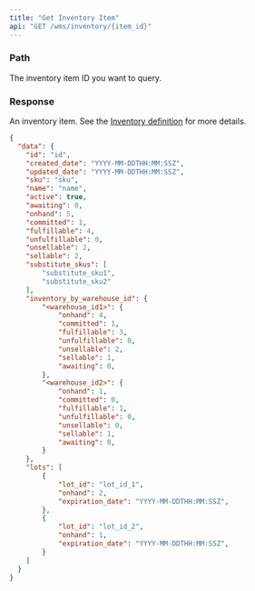 ```yaml
---
title: "Get Inventory Item"
api: "GET /wms/inventory/{item_id}"
---
```


<Snippet file="headers.mdx" />

### Path

<ParamField path="item_id" type="string" required>
  The inventory item ID you want to query.
</ParamField>

### Response

<ResponseField name="data" type="object">

An inventory item. See the [Inventory definition](/wms-api/inventory/info) for more details.

<Snippet file="inventory.mdx" />

</ResponseField>

<ResponseExample>

```json Response
{
  "data": {
    "id": "id",
    "created_date": "YYYY-MM-DDTHH:MM:SSZ",
    "updated_date": "YYYY-MM-DDTHH:MM:SSZ",
    "sku": "sku",
    "name": "name",
    "active": true,
    "awaiting": 0,
    "onhand": 5,
    "committed": 1,
    "fulfillable": 4,
    "unfulfillable": 0,
    "unsellable": 2,
    "sellable": 2,
    "substitute_skus": [
        "substitute_sku1",
        "substitute_sku2"
    ],
    "inventory_by_warehouse_id": {
        "<warehouse_id1>": {
            "onhand": 4,
            "committed": 1,
            "fulfillable": 3,
            "unfulfillable": 0,
            "unsellable": 2,
            "sellable": 1,
            "awaiting": 0,
        },
        "<warehouse_id2>": {
            "onhand": 1,
            "committed": 0,
            "fulfillable": 1,
            "unfulfillable": 0,
            "unsellable": 0,
            "sellable": 1,
            "awaiting": 0,
        }
    },
    "lots": [
        {
            "lot_id": "lot_id_1",
            "onhand": 2,
            "expiration_date": "YYYY-MM-DDTHH:MM:SSZ",
        },
        {
            "lot_id": "lot_id_2",
            "onhand": 1,
            "expiration_date": "YYYY-MM-DDTHH:MM:SSZ",
        }
    ]
  }
}
```

</ResponseExample>
